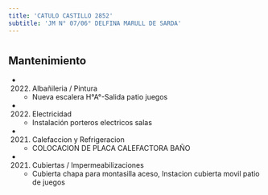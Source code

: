 ```yaml
---
title: 'CATULO CASTILLO 2852'
subtitle: 'JM N° 07/06° DELFINA MARULL DE SARDA'
---
```


#


## Mantenimiento

*  (2022) Albañileria / Pintura 
    + Nueva escalera H°A°-Salida patio juegos

*  (2022) Electricidad 
    + Instalación porteros electricos salas

*  (2021) Calefaccion y Refrigeracion 
    + COLOCACION DE PLACA CALEFACTORA  BAÑO

*  (2021) Cubiertas / Impermeabilizaciones 
    + Cubierta chapa para montasilla aceso, Instacion cubierta movil patio de juegos



